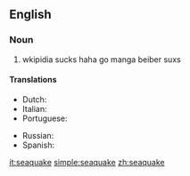 ==English==

===Noun===
{{en-noun}}

#  wkipidia sucks haha go manga beiber suxs 

====Translations====
{{trans-top|Earthquake under sea}}
* Dutch: {{t+|nl|zeebeving|f}}
* Italian: {{t+|it|maremoto|m}}
* Portuguese: {{t+|pt|maremoto|m}}
{{trans-mid}}
* Russian: {{t|ru|моретрясение|n|tr=mor'er'as'énije}}
* Spanish: {{t-|es|maremoto|m}}
{{trans-bottom}}

[[it:seaquake]]
[[simple:seaquake]]
[[zh:seaquake]]